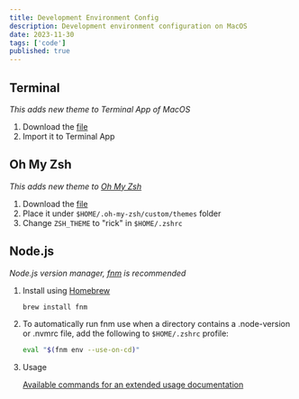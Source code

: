 ```yaml
---
title: Development Environment Config
description: Development environment configuration on MacOS
date: 2023-11-30
tags: ['code']
published: true
---
```


## Terminal

_This adds new theme to Terminal App of MacOS_

1. Download the [file](/assets/rick.terminal)
1. Import it to Terminal App

## Oh My Zsh

_This adds new theme to [Oh My Zsh](https://ohmyz.sh)_

1. Download the [file](/assets/rick.zsh-theme)
1. Place it under `$HOME/.oh-my-zsh/custom/themes` folder
1. Change `ZSH_THEME` to "rick" in `$HOME/.zshrc`

## Node.js

_Node.js version manager, [fnm](https://github.com/Schniz/fnm) is recommended_

1. Install using [Homebrew](https://brew.sh/)

   ```sh
   brew install fnm
   ```

1. To automatically run fnm use when a directory contains a .node-version or .nvmrc file, add the following to `$HOME/.zshrc` profile:

   ```sh
   eval "$(fnm env --use-on-cd)"
   ```

1. Usage

   [Available commands for an extended usage documentation](https://github.com/Schniz/fnm/blob/master/docs/commands.md)
